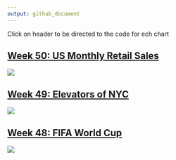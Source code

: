 ```yaml
---
output: github_document
---
```


Click on header to be directed to the code for ech chart

## [Week 50: US Monthly Retail Sales](https://github.com/doehm/tidytues/blob/main/scripts/2022/week%2050%20retail/retail.png)

<img src='scripts/2022/week 50 retail/retail.png' />

## [Week 49: Elevators of NYC](https://github.com/doehm/tidytues/blob/main/scripts/2022/week%2049%20elevators/week%2049%20elevators.R)

<img src='scripts/2022/week 49 elevators/elevators.png' />

## [Week 48: FIFA World Cup](https://github.com/doehm/tidytues/blob/main/scripts/2022/week%2048%20FIFA%20world%20cup/FIFA%20world%20cup.R)

<img src='scripts/2022/week 48 FIFA world cup/FIFA world cup.png' />



